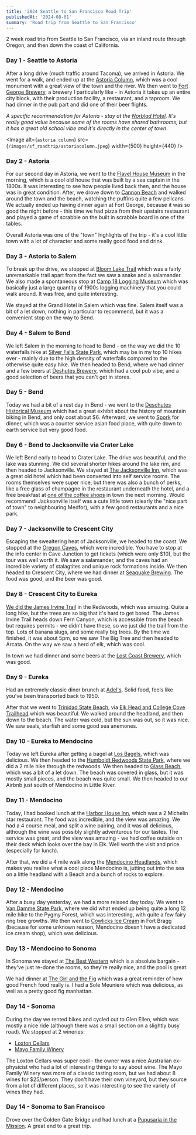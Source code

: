 ```yaml
---
title: '2024 Seattle to San Francisco Road Trip'
publishedAt: '2024-08-01'
summary: 'Road trip from Seattle to San Francisco'
---
```


2 week road trip from Seattle to San Francisco, via an inland route through Oregon, and then down the coast of California.


### Day 1 - Seattle to Astoria

After a long drive (much traffic around Tacoma), we arrived in Astoria. We went for a walk, and ended up at the [Astoria Column](https://maps.app.goo.gl/vxUt3TQNxQomQTgd7), which was a cool monument with a great view of the town and the river. We then went to [Fort George Brewery](https://maps.app.goo.gl/Qj7gWr6f3ezdfh8e9), a brewery I particularly like - in Astoria it takes up an entire city block, with their production facility, a restaurant, and a taproom. We had dinner in the pub part and did one of their beer flights.

*A specific recommendation for Astoria - stay at the [Norblad Hotel](https://maps.app.goo.gl/Umg8RDzGapCzesECA). It's really good value because some of the rooms have shared bathrooms, but it has a great old school vibe and it's directly in the center of town*.

<Image
alt={`astoria column`}
src={`/images/sf_roadtrip/astoriacolumn.jpeg`}
width={500}
height={440}
/>


### Day 2 - Astoria

For our second day in Astoria, we went to the [Flavel House Museum](https://maps.app.goo.gl/j93ZeKt14mh6fmc97) in the morning, which is a cool old house that was built by a sea captain in the 1800s. It was interesting to see how people lived back then, and the house was in great condition. After, we drove down to [Cannon Beach](https://maps.app.goo.gl/JwAWp5oDjMTdevi76) and walked around the town and the beach, watching the puffins quite a few pelicans. We actually ended up having dinner again at Fort George, because it was so good the night before - this time we had pizza from their upstairs restaurant and played a game of scrabble on the built in scrabble board in one of the tables.

Overall Astoria was one of the "town" highlights of the trip - it's a cool little town with a lot of character and some really good food and drink. 

### Day 3 - Astoria to Salem

To break up the drive, we stopped at [Bloom Lake Trail](https://maps.app.goo.gl/wwmb22exHU82qBQ1A) which was a fairly unremarkable trail apart from the fact we saw a snake and a salamander. We also made a spontaneous stop at [Camp 18 Logging Museum](https://maps.app.goo.gl/tVnPwF7LNxxm1wyY8) which was basically just a large quantity of 1900s logging machinery that you could walk around. It was free, and quite interesting.

We stayed at the Grand Hotel in Salem which was fine. Salem itself was a bit of a let down, nothing in particular to recommend, but it was a convenient stop on the way to Bend.

<!-- <Image
alt={"snake"}
src={"/images/sf_roadtrip/snake.jpeg"}
width={500}
height={440}
/>

<Image
alt={"salamander"}
src={"/images/sf_roadtrip/salamander.jpeg"}
width={500}
height={440} -->



### Day 4 - Salem to Bend

We left Salem in the morning to head to Bend - on the way we did the 10 waterfalls hike at [Silver Falls State Park](https://maps.app.goo.gl/B5wwFqEE3zSv9QYT6), which may be in my top 10 hikes ever - mainly due to the high density of waterfalls compared to the otherwise quite easy hike. We then headed to Bend, where we had dinner and a few beers at [Deshutes Brewery](https://maps.app.goo.gl/hBGUiBnuKFPjYWXY8), which had a cool pub vibe, and a good selection of beers that you can't get in stores.

### Day 5 - Bend

Today we had a bit of a rest day in Bend - we went to the [Deschutes Historical Museum](https://maps.app.goo.gl/iLfGVHPg5h79KnHq8) which had a great exhibit about the history of mountain biking in Bend, and only cost about $6. Afterward, we went to [Spork](https://maps.app.goo.gl/bmfgVR9wKyYYaVac6) for dinner, which was a counter service asian food place, with quite down to earth service but very good food.


### Day 6 - Bend to Jacksonville via Crater Lake
We left Bend early to head to Crater Lake. The drive was beautiful, and the lake was stunning. We did several shorter hikes around the lake rim, and then headed to Jacksonville. We stayed at [The Jacksonville Inn](https://maps.app.goo.gl/m5N6ifrFd327zPGc9), which was a great old hotel which had been converted into self service rooms. The rooms themselves were super nice, but there was also a bunch of perks, like a free glass of champagne in the restaurant underneath the hotel, and a free breakfast at [one of the coffee shops](https://maps.app.goo.gl/Dy4zFCEgGNZnJSXF6) in town the next morning. Would recommend! Jacksonville itself was a cute little town (clearly the "nice part of town" to neighbouring Medfor), with a few good restaurants and a nice park.

### Day 7 - Jacksonville to Crescent City

Escaping the swealtering heat of Jacksonville, we headed to the coast. We stopped at the [Oregon Caves](https://maps.app.goo.gl/Ywai4G5Png8CknkYA), which were incredible. You have to stop at the info center in Cave Junction to get tickets (which were only $10), but the tour was well worth it. We saw a salamander, and the caves had an incredible variety of stalagtites and unique rock formations inside. We then headed to Crescent City, where we had dinner at [Seaquake Brewing](https://maps.app.goo.gl/1tNCv3FcVHYuw1GWA). The food was good, and the beer was good.

### Day 8 - Crescent City to Eureka

[We did the James Irvine Trail](https://www.alltrails.com/explore/trail/us/california/james-irvine-trail--2?u=m) in the Redwoods, which was amazing. Quite a long hike, but the trees are so big that it's hard to get bored. The James Irvine Trail heads down Fern Canyon, which is accessible from the beach but requires permits - we didn't have these, so we just did the trail from the top. Lots of banana slugs, and some really big trees. By the time we finished, it was about 5pm, so we saw The Big Tree and then headed to Arcata. On the way we saw a herd of elk, which was cool. 

In town we had dinner and some beers at the [Lost Coast Brewery](https://maps.app.goo.gl/1tNCv3FcVHYuw1GWA), which was good.

### Day 9 - Eureka

Had an extremely classic diner brunch at [Adel's](https://maps.app.goo.gl/jitEUA2mGjChT42g8). Solid food, feels like you've been transported back to 1950. 

After that we went to [Trinidad State Beach](https://maps.app.goo.gl/oC6x5y26S8TeToXv7), via [Elk Head and College Cove Trailhead](https://maps.app.goo.gl/DzVFnj4qVazjA3MK7) which was beautiful. We walked around the headland, and then down to the beach. The water was cold, but the sun was out, so it was nice. We saw seals, starfish and some good sea anemones.


### Day 10 - Eureka to Mendocino

Today we left Eureka after getting a bagel at [Los Bagels](https://maps.app.goo.gl/oKZMQJ9rF1oPsvVB9), which was delicious. We then headed to the [Humboldt Redwoods State Park](https://maps.app.goo.gl/oxXsVJ8KmtBbkcmX6), where we did a 2 mile hike through the redwoods.  We then headed to [Glass Beach](https://maps.app.goo.gl/zwhmF6wQPrqaGtzK6), which was a bit of a let down. The beach was covered in glass, but it was mostly small pieces, and the beach was quite small. We then headed to our Airbnb just south of Mendocino in Little River. 

### Day 11 - Mendocino

Today, I had booked lunch at the [Harbor House Inn](https://maps.app.goo.gl/tc8sHyKmnePDs74a8), which was a 2 Michelin star restaurant. The food was incredible, and the view was amazing. We had a 4 course meal, and split a wine pairing, and it was all delicious, although the wine was possibly slightly adventurous for our tastes. The service was great, and the view was amazing - we had coffee outside on their deck which looks over the bay in Elk. Well worth the visit and price (especially for lunch). 

After that, we did a 4 mile walk along the [Mendocino Headlands](https://maps.app.goo.gl/5mEgHfEEBZGsSs1B6), which makes you realise what a cool place Mendocino is, jutting out into the sea on a little headland with a Beach and a bunch of rocks to explore. 


### Day 12 - Mendocino
After a busy day yesterday, we had a more relaxed day today. We went to [Van Damme State Park](https://maps.app.goo.gl/QMAPR9vBz8eMPCQm8), where we did what ended up being quite a long 12 mile hike to the Pygmy Forest, which was interesting, with quite a few fairy ring tree growths. We then went to [Cowlicks Ice Cream](https://maps.app.goo.gl/nTmZ1y9EvKviyu2UA) in Fort Bragg (because for some unknown reason, Mendocino doesn't have a dedicated ice cream shop), which was delicious.

### Day 13 - Mendocino to Sonoma

In Sonoma we stayed at [The Best Western](https://maps.app.goo.gl/gNKwmWDe7Gpvrb9GA) which is a absolute bargain - they've just re-done the rooms, so they're really nice, and the pool is great. 

We had dinner at [The Girl and the Fig](https://maps.app.goo.gl/Yz3ZPQA1Kt6DtQVy5) which was a great reminder of how good French food really is. I had a Sole Meuniere which was delicious, as well as a pretty good fig manhattan.


### Day 14 - Sonoma

During the day we rented bikes and cycled out to Glen Ellen, which was mostly a nice ride (although there was a small section on a slightly busy road). We stopped at 2 wineries:

- [Loxton Cellars](https://g.co/kgs/xYXWrjG)
- [Mayo Family Winery](https://g.co/kgs/U2gsupJ)

The Loxton Cellars was super cool - the owner was a nice Australian ex-physicist who had a lot of interesting things to say about wine. The Mayo Family Winery was more of a classic tasting room, but we had about 8 wines for $25/person. They don't have their own vineyard, but they source from a lot of different places, so it was interesting to see the variety of wines they had.


### Day 14 - Sonoma to San Francisco

Drove over the Golden Gate Bridge and had lunch at a [Pupusaria in the Mission](https://maps.app.goo.gl/dbmSx5s7PhoggjwQ8). A great end to a great trip.